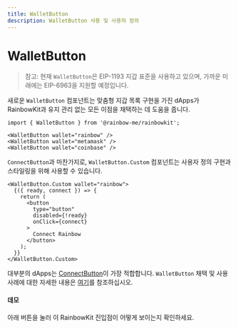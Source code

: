 ```yaml
---
title: WalletButton
description: WalletButton 사용 및 사용자 정의
---
```


# WalletButton

> 참고: 현재 `WalletButton`은 EIP-1193 지갑 표준을 사용하고 있으며, 가까운 미래에는 EIP-6963을 지원할 예정입니다.

새로운 `WalletButton` 컴포넌트는 맞춤형 지갑 목록 구현을 가진 dApps가 RainbowKit과 유지 관리 없는 모든 이점을 채택하는 데 도움을 줍니다.

```tsx
import { WalletButton } from '@rainbow-me/rainbowkit';

<WalletButton wallet="rainbow" />
<WalletButton wallet="metamask" />
<WalletButton wallet="coinbase" />
```

`ConnectButton`과 마찬가지로, `WalletButton.Custom` 컴포넌트는 사용자 정의 구현과 스타일링을 위해 사용할 수 있습니다.

```tsx
<WalletButton.Custom wallet="rainbow">
  {({ ready, connect }) => {
    return (
      <button
        type="button"
        disabled={!ready}
        onClick={connect}
      >
        Connect Rainbow
      </button>
    );
  }}
</WalletButton.Custom>
```

대부분의 dApps는 [ConnectButton](https://www.rainbowkit.com/docs/connect-button)이 가장 적합합니다. `WalletButton` 채택 및 사용 사례에 대한 자세한 내용은 [여기](https://www.rainbowkit.com/docs/wallet-button)를 참조하십시오.

#### 데모

아래 버튼을 눌러 이 RainbowKit 진입점이 어떻게 보이는지 확인하세요.

<WalletButtonDemo />
